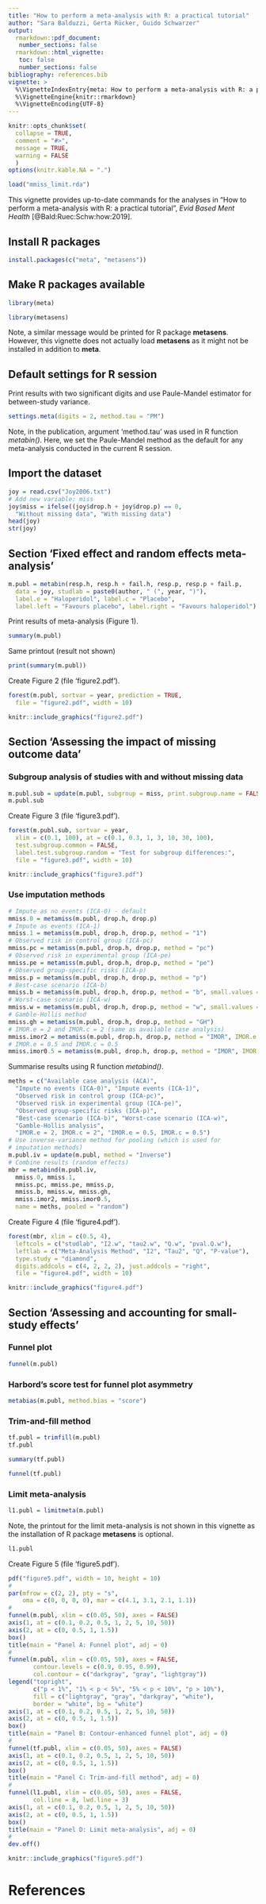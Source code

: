 ```yaml
---
title: "How to perform a meta-analysis with R: a practical tutorial"
author: "Sara Balduzzi, Gerta Rücker, Guido Schwarzer"
output:
  rmarkdown::pdf_document:
   number_sections: false
  rmarkdown::html_vignette:
   toc: false
   number_sections: false
bibliography: references.bib 
vignette: >
  %\VignetteIndexEntry{meta: How to perform a meta-analysis with R: a practical tutorial}
  %\VignetteEngine{knitr::rmarkdown}
  %\VignetteEncoding{UTF-8}
---
```


```r
knitr::opts_chunk$set(
  collapse = TRUE,
  comment = "#>",
  message = TRUE,
  warning = FALSE
  )
options(knitr.kable.NA = ".")

load("mmiss_limit.rda")
```


This vignette provides up-to-date commands for the analyses in "How to
perform a meta-analysis with R: a practical tutorial", *Evid Based
Ment Health* [@Bald:Ruec:Schw:how:2019].


## Install R packages

```r
install.packages(c("meta", "metasens"))
```

## Make R packages available

```r
library(meta)
```

```r
library(metasens)
```

Note, a similar message would be printed for R package
**metasens**. However, this vignette does not actually load
**metasens** as it might not be installed in addition to **meta**.


## Default settings for R session

Print results with two significant digits and use Paule-Mandel
estimator for between-study variance.

```r
settings.meta(digits = 2, method.tau = "PM")
```

Note, in the publication, argument 'method.tau' was used in R function
*metabin()*. Here, we set the Paule-Mandel method as the default for
any meta-analysis conducted in the current R session.

## Import the dataset

```r
joy = read.csv("Joy2006.txt")
# Add new variable: miss
joy$miss = ifelse((joy$drop.h + joy$drop.p) == 0, 
  "Without missing data", "With missing data")
head(joy)
str(joy)
```

## Section 'Fixed effect and random effects meta-analysis'

```r
m.publ = metabin(resp.h, resp.h + fail.h, resp.p, resp.p + fail.p,
  data = joy, studlab = paste0(author, " (", year, ")"),
  label.e = "Haloperidol", label.c = "Placebo",
  label.left = "Favours placebo", label.right = "Favours haloperidol")
```

Print results of meta-analysis (Figure 1).

```r
summary(m.publ)
```

Same printout (result not shown)

```r
print(summary(m.publ))
```

Create Figure 2 (file 'figure2.pdf').

```r
forest(m.publ, sortvar = year, prediction = TRUE,
  file = "figure2.pdf", width = 10)
```

```r
knitr::include_graphics("figure2.pdf")
```

## Section 'Assessing the impact of missing outcome data'

### Subgroup analysis of studies with and without missing data

```r
m.publ.sub = update(m.publ, subgroup = miss, print.subgroup.name = FALSE)
m.publ.sub
```

Create Figure 3 (file 'figure3.pdf').

```r
forest(m.publ.sub, sortvar = year,
  xlim = c(0.1, 100), at = c(0.1, 0.3, 1, 3, 10, 30, 100),
  test.subgroup.common = FALSE,
  label.test.subgroup.random = "Test for subgroup differences:",
  file = "figure3.pdf", width = 10)
```

```r
knitr::include_graphics("figure3.pdf")
```

### Use imputation methods

```r
# Impute as no events (ICA-0) - default
mmiss.0 = metamiss(m.publ, drop.h, drop.p)
# Impute as events (ICA-1)
mmiss.1 = metamiss(m.publ, drop.h, drop.p, method = "1")
# Observed risk in control group (ICA-pc)
mmiss.pc = metamiss(m.publ, drop.h, drop.p, method = "pc")
# Observed risk in experimental group (ICA-pe)
mmiss.pe = metamiss(m.publ, drop.h, drop.p, method = "pe")
# Observed group-specific risks (ICA-p)
mmiss.p = metamiss(m.publ, drop.h, drop.p, method = "p")
# Best-case scenario (ICA-b)
mmiss.b = metamiss(m.publ, drop.h, drop.p, method = "b", small.values = "bad")
# Worst-case scenario (ICA-w)
mmiss.w = metamiss(m.publ, drop.h, drop.p, method = "w", small.values = "bad")
# Gamble-Hollis method
mmiss.gh = metamiss(m.publ, drop.h, drop.p, method = "GH")
# IMOR.e = 2 and IMOR.c = 2 (same as available case analysis)
mmiss.imor2 = metamiss(m.publ, drop.h, drop.p, method = "IMOR", IMOR.e = 2)
# IMOR.e = 0.5 and IMOR.c = 0.5
mmiss.imor0.5 = metamiss(m.publ, drop.h, drop.p, method = "IMOR", IMOR.e = 0.5)
```

Summarise results using R function *metabind()*.

```r
meths = c("Available case analysis (ACA)",
  "Impute no events (ICA-0)", "Impute events (ICA-1)",
  "Observed risk in control group (ICA-pc)",
  "Observed risk in experimental group (ICA-pe)",
  "Observed group-specific risks (ICA-p)",
  "Best-case scenario (ICA-b)", "Worst-case scenario (ICA-w)",
  "Gamble-Hollis analysis",
  "IMOR.e = 2, IMOR.c = 2", "IMOR.e = 0.5, IMOR.c = 0.5")
# Use inverse-variance method for pooling (which is used for
# imputation methods)
m.publ.iv = update(m.publ, method = "Inverse")
# Combine results (random effects)
mbr = metabind(m.publ.iv,
  mmiss.0, mmiss.1,
  mmiss.pc, mmiss.pe, mmiss.p,
  mmiss.b, mmiss.w, mmiss.gh,
  mmiss.imor2, mmiss.imor0.5,
  name = meths, pooled = "random")
```

Create Figure 4 (file 'figure4.pdf').

```r
forest(mbr, xlim = c(0.5, 4),
  leftcols = c("studlab", "I2.w", "tau2.w", "Q.w", "pval.Q.w"),
  leftlab = c("Meta-Analysis Method", "I2", "Tau2", "Q", "P-value"),
  type.study = "diamond",
  digits.addcols = c(4, 2, 2, 2), just.addcols = "right",
  file = "figure4.pdf", width = 10)
```

```r
knitr::include_graphics("figure4.pdf")
```


## Section 'Assessing and accounting for small-study effects'

### Funnel plot

```r
funnel(m.publ)
```

### Harbord's score test for funnel plot asymmetry

```r
metabias(m.publ, method.bias = "score")
```


### Trim-and-fill method

```r
tf.publ = trimfill(m.publ)
tf.publ
```

```r
summary(tf.publ)
```

```r
funnel(tf.publ)
```


### Limit meta-analysis

```r
l1.publ = limitmeta(m.publ)
```

Note, the printout for the limit meta-analysis is not shown in this
vignette as the installation of R package **metasens** is optional.

```r
l1.publ
```

Create Figure 5 (file 'figure5.pdf').

```r
pdf("figure5.pdf", width = 10, height = 10)
#
par(mfrow = c(2, 2), pty = "s",
    oma = c(0, 0, 0, 0), mar = c(4.1, 3.1, 2.1, 1.1))
#
funnel(m.publ, xlim = c(0.05, 50), axes = FALSE)
axis(1, at = c(0.1, 0.2, 0.5, 1, 2, 5, 10, 50))
axis(2, at = c(0, 0.5, 1, 1.5))
box()
title(main = "Panel A: Funnel plot", adj = 0)
#
funnel(m.publ, xlim = c(0.05, 50), axes = FALSE,
       contour.levels = c(0.9, 0.95, 0.99),
       col.contour = c("darkgray", "gray", "lightgray"))
legend("topright",
       c("p < 1%", "1% < p < 5%", "5% < p < 10%", "p > 10%"),
       fill = c("lightgray", "gray", "darkgray", "white"),
       border = "white", bg = "white")
axis(1, at = c(0.1, 0.2, 0.5, 1, 2, 5, 10, 50))
axis(2, at = c(0, 0.5, 1, 1.5))
box()
title(main = "Panel B: Contour-enhanced funnel plot", adj = 0)
#
funnel(tf.publ, xlim = c(0.05, 50), axes = FALSE)
axis(1, at = c(0.1, 0.2, 0.5, 1, 2, 5, 10, 50))
axis(2, at = c(0, 0.5, 1, 1.5))
box()
title(main = "Panel C: Trim-and-fill method", adj = 0)
#
funnel(l1.publ, xlim = c(0.05, 50), axes = FALSE,
       col.line = 8, lwd.line = 3)
axis(1, at = c(0.1, 0.2, 0.5, 1, 2, 5, 10, 50))
axis(2, at = c(0, 0.5, 1, 1.5))
box()
title(main = "Panel D: Limit meta-analysis", adj = 0)
#
dev.off()
```

```r
knitr::include_graphics("figure5.pdf")
```

# References


